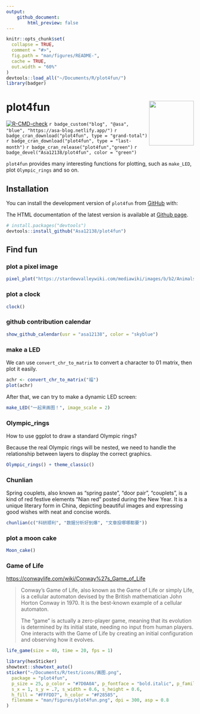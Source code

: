 ```yaml
---
output: 
    github_document:
        html_preview: false
---
```


<!-- README.md is generated from README.Rmd. Please edit that file -->

```r
knitr::opts_chunk$set(
  collapse = TRUE,
  comment = "#>",
  fig.path = "man/figures/README-",
  cache = TRUE,
  out.width = "60%"
)
devtools::load_all("~/Documents/R/plot4fun/")
library(badger)
```

# plot4fun <img src="man/figures/plot4fun.png" align="right" width="120" />

<!-- badges: start -->
[![R-CMD-check](https://github.com/Asa12138/plot4fun/actions/workflows/R-CMD-check.yaml/badge.svg)](https://github.com/Asa12138/plot4fun/actions/workflows/R-CMD-check.yaml)
`r badge_custom("blog", "@asa", "blue", "https://asa-blog.netlify.app/")`
`r badge_cran_download("plot4fun", type = "grand-total")`
`r badge_cran_download("plot4fun", type = "last-month")`
`r badge_cran_release("plot4fun","green")`
`r badge_devel("Asa12138/plot4fun", color = "green")`
<!-- badges: end -->

`plot4fun` provides many interesting functions for plotting, such as `make_LED`, plot `Olympic_rings` and so on.

## Installation

You can install the development version of `plot4fun` from [GitHub](https://github.com/) with:

The HTML documentation of the latest version is available at [Github page](https://asa12138.github.io/plot4fun/).

``` r
# install.packages("devtools")
devtools::install_github("Asa12138/plot4fun")
```

## Find fun

### plot a pixel image

```r
pixel_plot("https://stardewvalleywiki.com/mediawiki/images/b/b2/Animals_Icon.png")
```


### plot a clock

```r
clock()
```

### github contribution calendar

```r
show_github_calendar(usr = "asa12138", color = "skyblue")
```

### make a LED

We can use `convert_chr_to_matrix` to convert a character to 01 matrix, then plot it easily.
```r
achr <- convert_chr_to_matrix("福")
plot(achr)
```

After that, we can try to make a dynamic LED screen:

```r
make_LED("一起来画图！", image_scale = 2)
```

### Olympic_rings

How to use ggplot to draw a standard Olympic rings?

Because the real Olympic rings will be nested, we need to handle the relationship between layers to display the correct graphics.

```r
Olympic_rings() + theme_classic()
```

### Chunlian

Spring couplets, also known as "spring paste", "door pair", "couplets", is a kind of red festive elements "Nian red" posted during the New Year. It is a unique literary form in China, depicting beautiful images and expressing good wishes with neat and concise words.

```r
chunlian(c("科研顺利", "数据分析好到爆", "文章投哪哪都要"))
```

### plot a moon cake

```r
Moon_cake()
```

### Game of Life
<https://conwaylife.com/wiki/Conway%27s_Game_of_Life>

> Conway's Game of Life, also known as the Game of Life or simply Life, is a cellular automaton devised by the British mathematician John Horton Conway in 1970. It is the best-known example of a cellular automaton.
>
> The "game" is actually a zero-player game, meaning that its evolution is determined by its initial state, needing no input from human players. One interacts with the Game of Life by creating an initial configuration and observing how it evolves.

```r
life_game(size = 40, time = 20, fps = 1)
```

```r
library(hexSticker)
showtext::showtext_auto()
sticker("~/Documents/R/test/icons/画图.png",
  package = "plot4fun",
  p_size = 25, p_color = "#7D0A0A", p_fontface = "bold.italic", p_family = "Comic Sans MS",
  s_x = 1, s_y = .7, s_width = 0.6, s_height = 0.6,
  h_fill = "#FFFDD7", h_color = "#F28585",
  filename = "man/figures/plot4fun.png", dpi = 300, asp = 0.8
)
```

